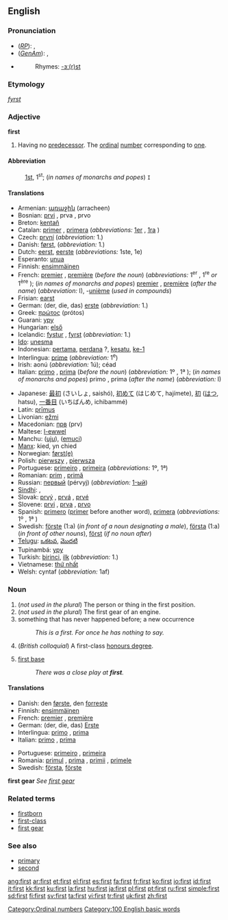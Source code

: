 {{see|First}}
{{wikipedia}}
==English==

{{rank|know|much|after|96|first|down|good|never}}

===Pronunciation===
*(''[[RP]]''): {{IPA|/fɜːst/}}, {{SAMPA|/f3:st/}}
*(''[[GenAm]]''): {{IPA|/fɝst/}}, {{SAMPA|/f3`st/}}
*{{audio|en-us-first.ogg|Audio (US)}}
*:Rhymes: [[Rhymes:English:-ɜː(r)st|-ɜː(r)st]]

===Etymology===
{{OE.}} ''[[fyrst]]''

===Adjective===
'''first'''

# Having no [[predecessor]]. The [[ordinal]] [[number]] corresponding to [[one]].

====Abbreviation====
:[[1st]], 1<sup>st</sup>; (''in names of monarchs and popes'') <tt>I</tt>

====Translations====
{{trans-top|numeral first}}
*Armenian: [[առաջին]] (arracheen)
*Bosnian: [[prvi]] {{m}}, prva {{f}}, prvo {{n}}
*Breton: [[kentañ]]
*Catalan: [[primer]] {{m}}, [[primera]] {{f}} (''abbreviations:'' [[1er]] {{m}}, [[1ra]] {{f}})
*Czech: [[první]] {{m}} {{f}} {{n}} (''abbreviation:'' 1.)
*Danish: [[først]], (''abbreviation:'' 1.)
*Dutch: [[eerst]], [[eerste]] (''abbreviations:'' 1ste, 1e)
*Esperanto: [[unua]]
*Finnish: [[ensimmäinen]]
*French: [[premier]] {{m}}, [[première]] {{f}} (''before the noun'') (''abbreviations:'' 1<sup>er</sup> {{m}}, 1<sup>re</sup> ''or'' 1<sup>ère</sup> {{f}}); (''in names of monarchs and popes'') [[premier]] {{m}}, [[première]] {{f}} (''after the name'') (''abbreviation:'' I), -[[unième]] (''used in compounds'')
*Frisian: [[earst]]
*German: (der, die, das) [[erste]] (''abbreviation:'' 1.)
*Greek: [[πρώτος]] (prótos)
*Guarani: [[ypy]]
*Hungarian: [[első]]
*Icelandic: [[fystur]] {{m}}, [[fyrst]] {{f}} (''abbreviation:'' 1.)
*[[Ido]]: [[unesma]]
*Indonesian: [[pertama]], [[perdana]] ?, [[kesatu]], [[ke-1]]
*Interlingua: [[prime]] (''abbreviation:'' 1<sup>e</sup>)
*Irish: aonú (''abbreviation:'' 1ú); céad
*Italian: [[primo]] {{m}}, [[prima]] {{f}} (''before the noun'') (''abbreviation:'' 1º {{m}}, 1ª {{f}}); (''in names of monarchs and popes'') primo {{m}}, prima {{f}} (''after the name'') (''abbreviation:'' I)
{{trans-mid}}
*Japanese: [[最初]] (さいしょ, saishó), [[初めて]] (はじめて, hajímete), [[初]] ([[はつ]], hatsu), [[一番目]] (いちばんめ, ichibammé)
*Latin: [[primus|prīmus]]
*Livonian: [[ežmi]]
*Macedonian: [[прв]] (prv)
*Maltese: [[l-ewwel]]
*Manchu: ([[uju]]), ([[emuci]])
*[[Manx]]: kied, yn chied
*Norwegian: [[først(e)]]
*Polish: [[pierwszy]] {{m}}, [[pierwsza]] {{f}}
*Portuguese: [[primeiro]] {{m}}, [[primeira]] {{f}} (''abbreviations:'' 1º, 1ª)
*Romanian: [[prim]] {{m}}, [[primă]] {{f}}
*Russian: [[первый]] (pérvyj) (''abbreviation:'' [[1-ый]])
*[[Sindhi]]: {{SDchar|[[پهريون]]}} {{m}}, {{SDchar|[[پهرِين]]}} {{f}}
*Slovak: [[prvý]] {{m}}, [[prvá]] {{f}}, [[prvé]] {{n}}
*Slovene: [[prvi]] {{m}}, [[prva]] {{f}}, [[prvo]] {{n}}
*Spanish: [[primero]] {{m}} ([[primer]] before another word), [[primera]] {{f}} (''abbreviations:'' 1º {{m}}, 1ª {{f}})
*Swedish: [[förste]] (1:a) (''in front of a noun designating a male''), [[första]] (1:a) (''in front of other nouns''), [[först]] (''if no noun after'')
*[[Telugu]]: [[ఒకటవ]], [[మొదటి]]
*Tupinambá: [[ypy]]
*Turkish: [[birinci]], [[ilk]] (''abbreviation:'' 1.)
*Vietnamese: [[thứ nhất]]
*Welsh: cyntaf (''abbreviation:'' 1af)
{{trans-bottom}}

===Noun===
{{en-noun|s|-}}

# (''not used in the plural'') The person or thing in the first position.
# (''not used in the plural'') The first gear of an engine.
# something that has never happened before; a new occurrence
#:''This is a first. For once he has nothing to say.''
# (''British colloquial'') A first-class [[honours degree]].
# {{baseball}} [[first base]]
#: ''There was a close play at '''first'''.''

====Translations====
{{trans-top|person or thing in the first position}}
*Danish: den [[først]]e, den [[forrest]]e
*Finnish: [[ensimmäinen]]
*French: [[premier]] {{m}}, [[première]] {{f}}
*German: (der, die, das) [[Erste]]
*Interlingua: [[primo]] {{m}}, [[prima]] {{f}}
*Italian: [[primo]] {{m}}, [[prima]] {{f}}
{{trans-mid}}
*Portuguese: [[primeiro]] {{m}}, [[primeira]] {{f}}
*Romania: [[primul]] {{m}}, [[prima]] {{f}}, [[primii]] {{m}} {{p}}, [[primele]] {{f}} {{p}}
*Swedish: [[första]], [[förste]]
{{trans-bottom}}

'''first gear'''
''See [[first gear]]''

{{trans-top|first-class honours degree}}
{{trans-mid}}
{{trans-bottom}}

===Related terms===
*[[firstborn]]
*[[first-class]]
*[[first gear]]

===See also===
*[[primary]]
*[[second]]

[[Category:Ordinal numbers]]
[[Category:100 English basic words]]

[[ang:first]]
[[ar:first]]
[[et:first]]
[[el:first]]
[[es:first]]
[[fa:first]]
[[fr:first]]
[[ko:first]]
[[io:first]]
[[id:first]]
[[it:first]]
[[kk:first]]
[[ku:first]]
[[la:first]]
[[hu:first]]
[[ja:first]]
[[pl:first]]
[[pt:first]]
[[ru:first]]
[[simple:first]]
[[sd:first]]
[[fi:first]]
[[sv:first]]
[[ta:first]]
[[vi:first]]
[[tr:first]]
[[uk:first]]
[[zh:first]]